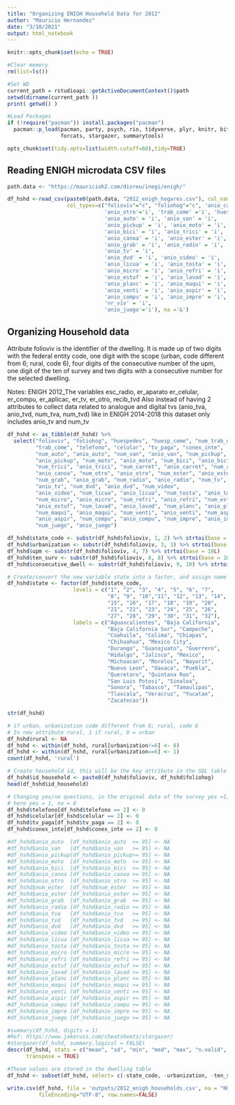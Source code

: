 ```yaml
---
title: "Organizing ENIGH Household Data for 2012"
author: "Mauricio Hernandez"
date: "3/10/2021"
output: html_notebook
---
```


```r
knitr::opts_chunk$set(echo = TRUE)

#Clear memory
rm(list=ls())

#Set WD
current_path = rstudioapi::getActiveDocumentContext()$path 
setwd(dirname(current_path ))
print( getwd() )

#Load Packages
if (!require("pacman")) install.packages("pacman")
  pacman::p_load(pacman, party, psych, rio, tidyverse, plyr, knitr, bit64, 
                 forcats, stargazer, summarytools)

opts_chunk$set(tidy.opts=list(width.cutoff=60),tidy=TRUE)
```

## Reading ENIGH microdata CSV files
```r
path.data <- "https://mauricioh2.com/disreu/inegi/enigh/"

df_hshd <-read_csv(paste0(path.data, "2012_enigh_hogares.csv"), col_names = TRUE,
                   col_types=c("folioviv"="c", "foliohog"="c", 'anio_carret'='i', 
                               'anio_otro'='i', 'trab_come' ='i', 'huesp_come'='i', 
                               'anio_auto' = 'i', 'anio_van' = 'i', 
                               'anio_pickup' = 'i', 'anio_moto' = 'i', 
                               'anio_bici' = 'i', 'anio_trici' = 'i', 
                               'anio_canoa' = 'i', 'anio_ester' = 'i', 
                               'anio_grab' = 'i', 'anio_radio' = 'i', 
                               'anio_tv' = 'i',
                               'anio_dvd' = 'i', 'anio_video' = 'i', 
                               'anio_licua' = 'i', 'anio_tosta' = 'i', 
                               'anio_micro' = 'i', 'anio_refri' = 'i', 
                               'anio_estuf' = 'i', 'anio_lavad' = 'i', 
                               'anio_planc' = 'i', 'anio_maqui' = 'i', 
                               'anio_venti' = 'i', 'anio_aspir' = 'i', 
                               'anio_compu' = 'i', 'anio_impre' = 'i',
                               'nr_viv' = 'i',
                               'anio_juego'='i'), na ='&')
```


## Organizing Household data
Attribute folioviv is the identifier of the dwelling. It is made up of two digits with the federal entity code, one digit with the scope (urban, code different from 6; rural, code 6), four digits of the consecutive number of the upm, one digit of the ten of survey and two digits with a consecutive number for the selected dwelling.

Notes: ENIGH 2012_The variables esc_radio, er_aparato er_celular, 
         er_compu, er_aplicac, er_tv, er_otro, recib_tvd
         Also instead of having 2 attributes to collect data related to analogue 
         and digital tvs (anio_tva, anio_tvd, num_tva, num_tvd) like in ENIGH 
         2014-2018 this dataset only includes anio_tv and num_tv

```r
df_hshd <- as_tibble(df_hshd) %>%
  select("folioviv", "foliohog", "huespedes", "huesp_come", "num_trab_d", 
         "trab_come", "telefono", "celular", "tv_paga", "conex_inte", 
         "num_auto", "anio_auto", "num_van", "anio_van", "num_pickup", 
         "anio_pickup", "num_moto", "anio_moto", "num_bici", "anio_bici", 
         "num_trici", "anio_trici", "num_carret", "anio_carret", "num_canoa", 
         "anio_canoa", "num_otro", "anio_otro", "num_ester", "anio_ester", 
         "num_grab", "anio_grab", "num_radio", "anio_radio", "num_tv", 
         "anio_tv", "num_dvd", "anio_dvd", "num_video", 
         "anio_video", "num_licua", "anio_licua", "num_tosta", "anio_tosta", 
         "num_micro", "anio_micro", "num_refri", "anio_refri", "num_estuf", 
         "anio_estuf", "num_lavad", "anio_lavad", "num_planc", "anio_planc", 
         "num_maqui", "anio_maqui", "num_venti", "anio_venti", "num_aspir", 
         "anio_aspir", "num_compu", "anio_compu", "num_impre", "anio_impre", 
         "num_juego", "anio_juego")

df_hshd$state_code <- substr(df_hshd$folioviv, 1, 2) %>% strtoi(base = 10L)
df_hshd$urbanization <- substr(df_hshd$folioviv, 3, 3) %>% strtoi(base = 10L)
df_hshd$upm <- substr(df_hshd$folioviv, 4, 7) %>% strtoi(base = 10L)
df_hshd$ten_surv <- substr(df_hshd$folioviv, 8, 8) %>% strtoi(base = 10L)
df_hshd$consecutive_dwell <- substr(df_hshd$folioviv, 9, 10) %>% strtoi(base = 0L)

# Create/convert the new variable state into a factor, and assign name of the state as label
df_hshd$state <- factor(df_hshd$state_code, 
                     levels = c("1", "2", "3", "4", "5", "6", "7", 
                                "8", "9", "10","11", "12", "13", "14", 
                                "15", "16", "17", "18", "19", "20", 
                                "21", "22", "23", "24", "25", "26", 
                                "27", "28", "29", "30", "31", "32"),
                     labels = c("Aguascalientes", "Baja California", 
                                "Baja California Sur", "Campeche", 
                                "Coahuila", "Colima", "Chiapas", 
                                "Chihuahua", "Mexico City", 
                                "Durango", "Guanajuato", "Guerrero", 
                                "Hidalgo", "Jalisco", "Mexico", 
                                "Michoacan", "Morelos", "Nayarit", 
                                "Nuevo Leon", "Oaxaca", "Puebla", 
                                "Queretaro", "Quintana Roo", 
                                "San Luis Potosi", "Sinaloa", 
                                "Sonora", "Tabasco", "Tamaulipas", 
                                "Tlaxcala", "Veracruz", "Yucatan", 
                                "Zacatecas"))
```


```r
str(df_hshd)
```


```r
# if urban, urbanization code different from 6; rural, code 6
# In new attribute rural, 1 if rural, 0 = urban
df_hshd$rural <- NA
df_hshd <- within(df_hshd, rural[urbanization!=6] <- 0)
df_hshd <- within(df_hshd, rural[urbanization==6] <- 1)                 
count(df_hshd, 'rural')

# Create household id, this will be the key attribute in the SQL table
df_hshd$id_household <- paste0(df_hshd$folioviv, df_hshd$foliohog)
head(df_hshd$id_household)

# Changing yes/no questions, in the original data of the survey yes =1, no = 2, 
# here yes = 1, no = 0
df_hshd$telefono[df_hshd$telefono == 2] <- 0
df_hshd$celular[df_hshd$celular == 2] <- 0
df_hshd$tv_paga[df_hshd$tv_paga == 2] <- 0
df_hshd$conex_inte[df_hshd$conex_inte == 2] <- 0

#df_hshd$anio_auto  [df_hshd$anio_auto  >= 95] <- NA
#df_hshd$anio_van   [df_hshd$anio_van   >= 95] <- NA
#df_hshd$anio_pickup[df_hshd$anio_pickup>= 95] <- NA
#df_hshd$anio_moto  [df_hshd$anio_moto  >= 95] <- NA
#df_hshd$anio_bici  [df_hshd$anio_bici  >= 95] <- NA
#df_hshd$anio_canoa [df_hshd$anio_canoa >= 95] <- NA
#df_hshd$anio_otro  [df_hshd$anio_otro  >= 95] <- NA
#df_hshd$num_ester  [df_hshd$num_ester  >= 95] <- NA
#df_hshd$anio_ester [df_hshd$anio_ester >= 95] <- NA
#df_hshd$anio_grab  [df_hshd$anio_grab  >= 95] <- NA
#df_hshd$anio_radio [df_hshd$anio_radio >= 95] <- NA
#df_hshd$anio_tva   [df_hshd$anio_tva   >= 95] <- NA
#df_hshd$anio_tvd   [df_hshd$anio_tvd   >= 95] <- NA
#df_hshd$anio_dvd   [df_hshd$anio_dvd   >= 95] <- NA
#df_hshd$anio_video [df_hshd$anio_video >= 95] <- NA
#df_hshd$anio_licua [df_hshd$anio_licua >= 95] <- NA
#df_hshd$anio_tosta [df_hshd$anio_tosta >= 95] <- NA
#df_hshd$anio_micro [df_hshd$anio_micro >= 95] <- NA
#df_hshd$anio_refri [df_hshd$anio_refri >= 95] <- NA
#df_hshd$anio_estuf [df_hshd$anio_estuf >= 95] <- NA
#df_hshd$anio_lavad [df_hshd$anio_lavad >= 95] <- NA
#df_hshd$anio_planc [df_hshd$anio_planc >= 95] <- NA
#df_hshd$anio_maqui [df_hshd$anio_maqui >= 95] <- NA
#df_hshd$anio_venti [df_hshd$anio_venti >= 95] <- NA
#df_hshd$anio_aspir [df_hshd$anio_aspir >= 95] <- NA
#df_hshd$anio_compu [df_hshd$anio_compu >= 95] <- NA
#df_hshd$anio_impre [df_hshd$anio_impre >= 95] <- NA
#df_hshd$anio_juego [df_hshd$anio_juego >= 95] <- NA
```


```r
#summary(df_hshd, digits = 1)
#Ref: https://www.jakeruss.com/cheatsheets/stargazer/
#stargazer(df_hshd, summary.logical = FALSE)
descr(df_hshd, stats = c("mean", "sd", "min", "med", "max", "n.valid", "pct.valid"), 
      transpose = TRUE)
```


```r
#These values are stored in the dwelling table
df_hshd <- subset(df_hshd, select= c(-state_code, -urbanization, -ten_surv, -upm,  -consecutive_dwell))

write.csv(df_hshd, file = 'outputs/2012_enigh_households.csv', na = "NULL", 
          fileEncoding="UTF-8", row.names=FALSE)
```